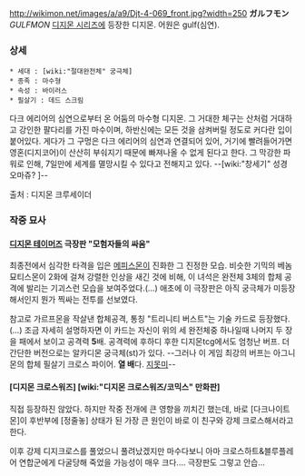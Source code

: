 http://wikimon.net/images/a/a9/Djt-4-069_front.jpg?width=250
'''ガルフモン''' ''GULFMON''
[[디지몬 시리즈]]에 등장한 디지몬. 어원은 gulf(심연).
=== 상세 ===

 * 세대 : [wiki:"절대완전체" 궁극체]
 * 종족 : 마수형
 * 속성 : 바이러스
 * 필살기 : 데드 스크림

다크 에리어의 심연으로부터 온 어둠의 마수형 디지몬. 그 거대한 체구는 산처럼 거대하고 강인한 팔다리를 가진 마수이며, 하반신에는 모든 것을 삼켜버릴 정도로 커다란 입이 붙어있다. 게다가 그 구멍은 다크 에리어의 심연과 연결되어 있어, 거기에 빨려들어가면 영혼(디지코어)이 산산히 부숴지기 때문에 빠져나올 수 없게 된다고 한다. 그 막강한 파워로 인해, 7일만에 세계를 멸망시킬 수 있다고 전해지고 있다. --[wiki:"창세기" 성경 오마쥬? ]--

출처  : 디지몬 크루세이더

=== 작중 묘사 ===
==== [[디지몬 테이머즈]] 극장판 "모험자들의 싸움" ====
최종전에서 심각한 타격을 입은 [[메피스몬]]이 진화한 그 진정한 모습. 비슷한 기믹의 베놈 묘티스몬이 2화에 걸쳐 강렬한 인상을 새긴 것에 비해, 이 녀석은 완전체 3체의 합체 공격에 발리는 기괴스런 모습을 보여주었다.(…) 애초에 이 극장판은 아직 궁극체가 미등장해서인지 뭔가 찍싸는 전투를 선보였다.

참고로 가르프몬을 작살낸 합체공격, 통칭 "트리니티 버스트"는 기술 카드로 등장했다.(…) 조금 자세히 설명하자면 이 카드는 자신이 위의 세 완전체중 하나일때 나머지 두 장을 패에서 보이고 공격력 '''5'''배. 공격력에 후하디 후한 디지몬tcg에서도 엄청난 버프. 더 간단한 버전으로는 알카디몬 궁극체(st)가 있다. --그러나 이 게임 최강의 버프는 아그니몬의 합체 필살기 크로스 파이어. '''열 배'''다. [[지못미]]--

==== [디지몬 크로스워즈] [wiki:"디지몬 크로스워즈/코믹스" 만화판] ====
직접 등장하진 않았다. 하지만 작중 전개에 큰 영향을 끼치긴 했는데, 바로 [다크나이트몬]이 후반부에 [정줄놓] 상태가 된 가장 큰 원인이 바로 이 친구와 강제 크로스해서라고 한다.


이후 강제 디지크로스를 풀었으니 풀려났겠지만 마수다보니 아마 크로스하트&블루플레어 연합군에게 다굴당해 죽었을 가능성이 매우 크다.... 극장판도 그렇고 안습...
